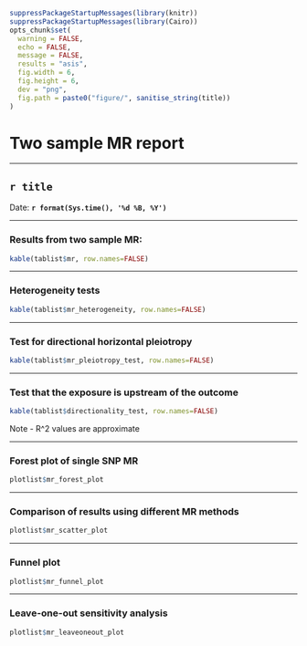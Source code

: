 ```r
suppressPackageStartupMessages(library(knitr))
suppressPackageStartupMessages(library(Cairo))
opts_chunk$set(
  warning = FALSE,
  echo = FALSE, 
  message = FALSE, 
  results = "asis",
  fig.width = 6, 
  fig.height = 6, 
  dev = "png", 
  fig.path = paste0("figure/", sanitise_string(title))
)
```

# Two sample MR report

---

## `r title`

Date: **`r format(Sys.time(), '%d %B, %Y')`**

---

### Results from two sample MR:

```r
kable(tablist$mr, row.names=FALSE)
```

---

### Heterogeneity tests

```r
kable(tablist$mr_heterogeneity, row.names=FALSE)
```

--- 

### Test for directional horizontal pleiotropy

```r
kable(tablist$mr_pleiotropy_test, row.names=FALSE)
```

--- 

### Test that the exposure is upstream of the outcome

```r
kable(tablist$directionality_test, row.names=FALSE)
```

Note - R^2 values are approximate

---

### Forest plot of single SNP MR

```r
plotlist$mr_forest_plot
```

---

### Comparison of results using different MR methods

```r
plotlist$mr_scatter_plot
```

---

### Funnel plot

```r
plotlist$mr_funnel_plot
```

---

### Leave-one-out sensitivity analysis

```r
plotlist$mr_leaveoneout_plot
```
